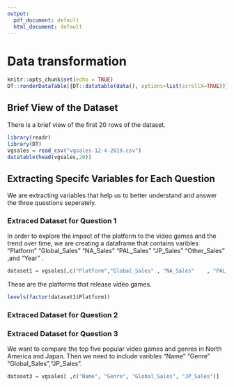 ```yaml
---
output:
  pdf_document: default
  html_document: default
---
```

# Data transformation

```r
knitr::opts_chunk$set(echo = TRUE)
DT::renderDataTable({DT::datatable(data(), options=list(scrollX=TRUE))})
```

## Brief View of the Dataset
There is a brief view of the first 20 rows of the dataset.
```r
library(readr)
library(DT)
vgsales = read_csv("vgsales-12-4-2019.csv")
datatable(head(vgsales,20))
```




## Extracting Specifc Variables for Each Question

We are extracting variables that help us to better understand and answer the three questions seperately. 

### Extraced Dataset for Question 1

In order to explore the impact of the platform to the video games and the trend over time, we are creating a dataframe that contains varibles "Platform"  "Global_Sales"   "NA_Sales"   "PAL_Sales"  "JP_Sales"   "Other_Sales" ,and "Year" .
```r
dataset1 = vgsales[,c("Platform","Global_Sales" , "NA_Sales"    , "PAL_Sales" , "JP_Sales" ,"Other_Sales","Year" )]
```


These are the platforms that release video games.
```r
levels(factor(dataset1$Platform))
```


### Extraced Dataset for Question 2


### Extraced Dataset for Question 3

We want to compare the top five popular video games and genres in North America and Japan. Then we need to include varibles "Name" "Genre" "Global_Sales","JP_Sales".
```r
dataset3 = vgsales[ ,c("Name", "Genre", "Global_Sales", "JP_Sales")]
```
